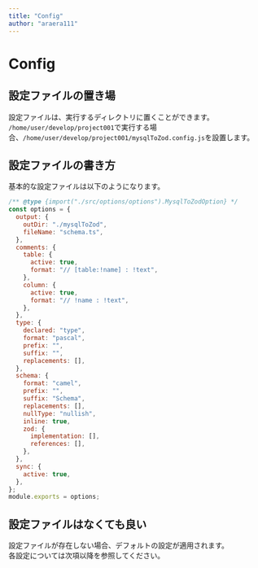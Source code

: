 ```yaml
---
title: "Config"
author: "araera111"
---
```


# Config

## 設定ファイルの置き場

設定ファイルは、実行するディレクトリに置くことができます。  
`/home/user/develop/project001`で実行する場合、`/home/user/develop/project001/mysqlToZod.config.js`を設置します。

## 設定ファイルの書き方

基本的な設定ファイルは以下のようになります。

```js
/** @type {import("./src/options/options").MysqlToZodOption} */
const options = {
  output: {
    outDir: "./mysqlToZod",
    fileName: "schema.ts",
  },
  comments: {
    table: {
      active: true,
      format: "// [table:!name] : !text",
    },
    column: {
      active: true,
      format: "// !name : !text",
    },
  },
  type: {
    declared: "type",
    format: "pascal",
    prefix: "",
    suffix: "",
    replacements: [],
  },
  schema: {
    format: "camel",
    prefix: "",
    suffix: "Schema",
    replacements: [],
    nullType: "nullish",
    inline: true,
    zod: {
      implementation: [],
      references: [],
    },
  },
  sync: {
    active: true,
  },
};
module.exports = options;
```

## 設定ファイルはなくても良い

設定ファイルが存在しない場合、デフォルトの設定が適用されます。  
各設定については次項以降を参照してください。
